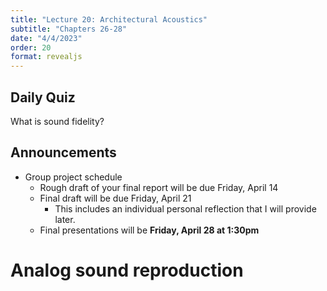 ```yaml
---
title: "Lecture 20: Architectural Acoustics"
subtitle: "Chapters 26-28"
date: "4/4/2023"
order: 20
format: revealjs
---
```

 
## Daily Quiz

What is sound fidelity?

## Announcements

::: {.incremental}
- Group project schedule
  - Rough draft of your final report will be due Friday, April 14
  - Final draft will be due Friday, April 21
    - This includes an individual personal reflection that I will provide later.
  - Final presentations will be **Friday, April 28 at 1:30pm**
:::

# Analog sound reproduction
